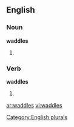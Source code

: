 
==English==

===Noun===
'''waddles'''

# {{plural of |[[waddle]]}}

===Verb===
'''waddles'''

# {{third-person singular of|[[waddle]]}}

[[Category:English plurals]]

[[ar:waddles]]
[[vi:waddles]]